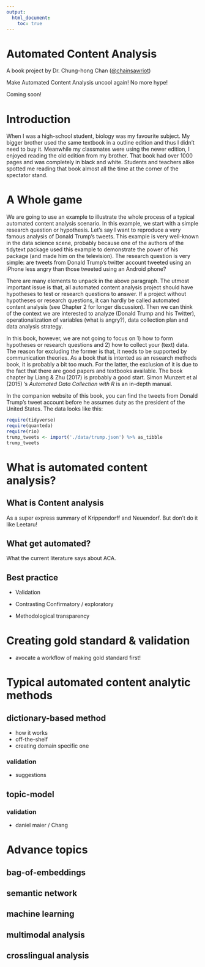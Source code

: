 ```yaml
---
output:
  html_document:
    toc: true
---
```


# Automated Content Analysis

A book project by Dr. Chung-hong Chan ([@chainsawriot](https://github.com/chainsawriot))

Make Automated Content Analysis uncool again! No more hype!

Coming soon!

# Introduction

When I was a high-school student, biology was my favourite subject. My bigger brother used the same textbook in a outline edition and thus I didn't need to buy it. Meanwhile my classmates were using the newer edition, I enjoyed reading the old edition from my brother. That book had over 1000 pages and was completely in black and white. Students and teachers alike spotted me reading that book almost all the time at the corner of the spectator stand.

# A Whole game

We are going to use an example to illustrate the whole process of a typical automated content analysis scenario. In this example, we start with a simple research question or hypothesis. Let's say I want to reproduce a very famous analysis of Donald Trump's tweets. This example is very well-known in the data science scene, probably because one of the authors of the tidytext package used this example to demonstrate the power of his package (and made him on the television). The research question is very simple: are tweets from Donald Trump's twitter account tweeted using an iPhone less angry than those tweeted using an Android phone?

There are many elements to unpack in the above paragraph. The utmost important issue is that, all automated content analysis project should have hypotheses to test or research questions to answer. If a project without hypotheses or research questions, it can hardly be called automated content analysis (see Chapter 2 for longer discussion). Then we can think of the context we are interested to analyze (Donald Trump and his Twitter), operationalization of variables (what is angry?), data collection plan and data analysis strategy.

In this book, however, we are not going to focus on 1) how to form hypotheses or research questions and 2) how to collect your (text) data. The reason for excluding the former is that, it needs to be supported by communication theories. As a book that is intented as an research methods book, it is probably a bit too much. For the latter, the exclusion of it is due to the fact that there are good papers and textbooks available. The book chapter by Liang & Zhu (2017) is probably a good start. Simon Munzert et al (2015) 's *Automated Data Collection with R* is an in-depth manual.

In the companion website of this book, you can find the tweets from Donald Trump's tweet account before he assumes duty as the president of the United States. The data looks like this:

```r
require(tidyverse)
require(quanteda)
require(rio)
trump_tweets <- import('./data/trump.json') %>% as_tibble
trump_tweets
```

# What is automated content analysis?
## What is Content analysis

As a super express summary of Krippendorff and Neuendorf. But don't do it like Leetaru!

## What get automated?

What the current literature says about ACA.

## Best practice

* Validation

* Contrasting Confirmatory / exploratory

* Methodological transparency

# Creating gold standard & validation

* avocate a workflow of making gold standard first!

# Typical automated content analytic methods

## dictionary-based method

* how it works
* off-the-shelf
* creating domain specific one

### validation

* suggestions

## topic-model

### validation

* daniel maier / Chang

# Advance topics

## bag-of-embeddings

## semantic network

## machine learning

## multimodal analysis

## crosslingual analysis
